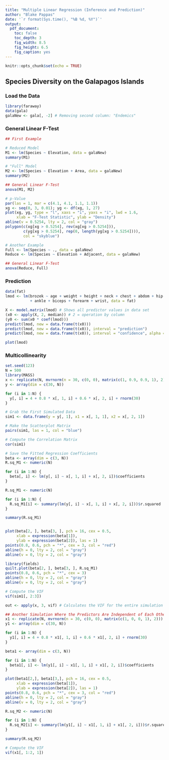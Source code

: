 ---
title: "Multiple Linear Regression (Inference and Prediction)"
author: "Blake Pappas"
date: '`r format(Sys.time(), "%B %d, %Y")`'
output:
  pdf_document:
    toc: false
    toc_depth: 3
    fig_width: 8.5
    fig_height: 6.5
    fig_caption: yes
---

```{r setup, include = FALSE}
knitr::opts_chunk$set(echo = TRUE)
```

## Species Diversity on the Galapagos Islands

### Load the Data

```{r, warning = FALSE}
library(faraway)
data(gala)
galaNew <- gala[, -2] # Removing second column: "Endemics"
```

### General Linear F-Test

```{r}
## First Example

# Reduced Model
M1 <- lm(Species ~ Elevation, data = galaNew)
summary(M1)

# "Full" Model
M2 <- lm(Species ~ Elevation + Area, data = galaNew)
summary(M2)

## General Linear F-Test
anova(M1, M2)

# p-Value
par(las = 1, mar = c(4.1, 4.1, 1.1, 1.1))
xg <- seq(0, 3, 0.01); yg <- df(xg, 1, 27)
plot(xg, yg, type = "l", xaxs = "i", yaxs = "i", lwd = 1.6,
     xlab = "F-Test Statistic", ylab = "Density")
abline(v = 0.5254, lty = 2, col = "gray")
polygon(c(xg[xg > 0.5254], rev(xg[xg > 0.5254])),
        c(yg[xg > 0.5254], rep(0, length(yg[xg > 0.5254]))),
        col = "skyblue")

# Another Example
Full <- lm(Species ~ ., data = galaNew)
Reduce <- lm(Species ~ Elevation + Adjacent, data = galaNew)

## General Linear F-Test
anova(Reduce, Full)
```

### Prediction

```{r}
data(fat)
lmod <- lm(brozek ~ age + weight + height + neck + chest + abdom + hip + thigh + knee
           + ankle + biceps + forearm + wrist, data = fat)

X <- model.matrix(lmod) # Shows all predictor values in data set
(x0 <- apply(X, 2, median)) # 2 = operation by column
(y0 <- sum(x0 * coef(lmod)))
predict(lmod, new = data.frame(t(x0)))
predict(lmod, new = data.frame(t(x0)), interval = "prediction")
predict(lmod, new = data.frame(t(x0)), interval = "confidence", alpha = 0.)

plot(lmod)
```


### Multicollinearity

```{r, message = FALSE, warning = FALSE}
set.seed(123)
N = 500
library(MASS)
x <- replicate(N, mvrnorm(n = 30, c(0, 0), matrix(c(1, 0.9, 0.9, 1), 2)))
y <- array(dim = c(30, N))

for (i in 1:N) {
  y[, i] = 4 + 0.8 * x[, 1, i] + 0.6 * x[, 2, i] + rnorm(30)
}

# Grab the First Simulated Data 
sim1 <- data.frame(y = y[, 1], x1 = x[, 1, 1], x2 = x[, 2, 1])

# Make the Scatterplot Matrix
pairs(sim1, las = 1, col = "blue")

# Compute the Correlation Matrix
cor(sim1)

# Save the Fitted Regression Coefficients
beta <- array(dim = c(3, N))
R.sq_M1 <- numeric(N)

for (i in 1:N) {
  beta[, i] <- lm(y[, i] ~ x[, 1, i] + x[, 2, i])$coefficients
}

R.sq_M1 <- numeric(N)

for (i in 1:N) {
  R.sq_M1[i] <- summary(lm(y[, i] ~ x[, 1, i] + x[, 2, i]))$r.squared
}

summary(R.sq_M1)


plot(beta[2, ], beta[3, ], pch = 16, cex = 0.5,
     xlab = expression(beta[1]),
     ylab = expression(beta[2]), las = 1)
points(0.8, 0.6, pch = "*", cex = 3, col = "red")
abline(h = 0, lty = 2, col = "gray")
abline(v = 0, lty = 2, col = "gray")

library(fields)
quilt.plot(beta[2, ], beta[3, ], R.sq_M1)
points(0.8, 0.6, pch = "*", cex = 3)
abline(h = 0, lty = 2, col = "gray")
abline(v = 0, lty = 2, col = "gray")

# Compute the VIF
vif(sim1[, 2:3])

out <- apply(x, 3, vif) # Calculates the VIF for the entire simulation set

## Another Simulation Where the Predictors Are Independent of Each Other
x1 <- replicate(N, mvrnorm(n = 30, c(0, 0), matrix(c(1, 0, 0, 1), 2)))
y1 <- array(dim = c(30, N))

for (i in 1:N) {
  y1[, i] = 4 + 0.8 * x1[, 1, i] + 0.6 * x1[, 2, i] + rnorm(30)
}

beta1 <- array(dim = c(3, N))

for (i in 1:N) {
  beta1[, i] <- lm(y1[, i] ~ x1[, 1, i] + x1[, 2, i])$coefficients
}

plot(beta1[2,], beta1[3,], pch = 16, cex = 0.5,
     xlab = expression(beta[1]),
     ylab = expression(beta[2]), las = 1)
points(0.8, 0.6, pch = "*", cex = 3, col = "red")
abline(h = 0, lty = 2, col = "gray")
abline(v = 0, lty = 2, col = "gray")

R.sq_M2 <- numeric(N)

for (i in 1:N) {
  R.sq_M2[i] <- summary(lm(y1[, i] ~ x1[, 1, i] + x1[, 2, i]))$r.squared
}

summary(R.sq_M2)

# Compute the VIF
vif(x1[, 1:2, 1])
```